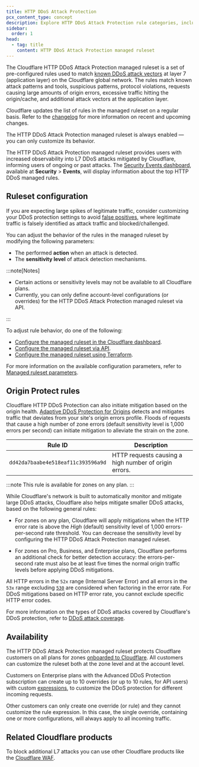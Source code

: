 ```yaml
---
title: HTTP DDoS Attack Protection
pcx_content_type: concept
description: Explore HTTP DDoS Attack Protection rule categories, including botnets, unusual requests, and advanced features, to enhance your Cloudflare security.
sidebar:
  order: 1
head:
  - tag: title
    content: HTTP DDoS Attack Protection managed ruleset
---
```


The Cloudflare HTTP DDoS Attack Protection managed ruleset is a set of pre-configured rules used to match [known DDoS attack vectors](/ddos-protection/about/attack-coverage/) at layer 7 (application layer) on the Cloudflare global network. The rules match known attack patterns and tools, suspicious patterns, protocol violations, requests causing large amounts of origin errors, excessive traffic hitting the origin/cache, and additional attack vectors at the application layer.

Cloudflare updates the list of rules in the managed ruleset on a regular basis. Refer to the [changelog](/ddos-protection/change-log/http/) for more information on recent and upcoming changes.

The HTTP DDoS Attack Protection managed ruleset is always enabled — you can only customize its behavior.

The HTTP DDoS Attack Protection managed ruleset provides users with increased observability into L7 DDoS attacks mitigated by Cloudflare, informing users of ongoing or past attacks. The [Security Events dashboard](/waf/analytics/security-events/), available at **Security** > **Events**, will display information about the top HTTP DDoS managed rules.

## Ruleset configuration

If you are expecting large spikes of legitimate traffic, consider customizing your DDoS protection settings to avoid [false positives](/ddos-protection/managed-rulesets/http/http-overrides/override-examples/#legitimate-traffic-is-incorrectly-identified-as-an-attack-and-causes-a-false-positive), where legitimate traffic is falsely identified as attack traffic and blocked/challenged.

You can adjust the behavior of the rules in the managed ruleset by modifying the following parameters:

- The performed **action** when an attack is detected.
- The **sensitivity level** of attack detection mechanisms.

:::note[Notes]

- Certain actions or sensitivity levels may not be available to all Cloudflare plans.
- Currently, you can only define account-level configurations (or overrides) for the HTTP DDoS Attack Protection managed ruleset via API.

:::

To adjust rule behavior, do one of the following:

- [Configure the managed ruleset in the Cloudflare dashboard](/ddos-protection/managed-rulesets/http/http-overrides/configure-dashboard/).
- [Configure the managed ruleset via API](/ddos-protection/managed-rulesets/http/http-overrides/configure-api/).
- [Configure the managed ruleset using Terraform](/terraform/additional-configurations/ddos-managed-rulesets/#example-configure-http-ddos-attack-protection).

For more information on the available configuration parameters, refer to [Managed ruleset parameters](/ddos-protection/managed-rulesets/http/override-parameters/).

## Origin Protect rules

Cloudflare HTTP DDoS Protection can also initiate mitigation based on the origin health. [Adaptive DDoS Protection for Origins](/ddos-protection/managed-rulesets/adaptive-protection/) detects and mitigates traffic that deviates from your site's origin errors profile. Floods of requests that cause a high number of zone errors (default sensitivity level is 1,000 errors per second) can initiate mitigation to alleviate the strain on the zone.

| Rule ID                            | Description                                           |
| ---------------------------------- | ----------------------------------------------------- |
| `dd42da7baabe4e518eaf11c393596a9d` | HTTP requests causing a high number of origin errors. |

:::note
This rule is available for zones on any plan.
:::

While Cloudflare's network is built to automatically monitor and mitigate large DDoS attacks, Cloudflare also helps mitigate smaller DDoS attacks, based on the following general rules: 

- For zones on any plan, Cloudflare will apply mitigations when the HTTP error rate is above the _High_ (default) sensitivity level of 1,000 errors-per-second rate threshold. You can decrease the sensitivity level by configuring the HTTP DDoS Attack Protection managed ruleset.

- For zones on Pro, Business, and Enterprise plans, Cloudflare performs an additional check for better detection accuracy: the errors-per-second rate must also be at least five times the normal origin traffic levels before applying DDoS mitigations.

All HTTP errors in the `52x` range (Internal Server Error) and all errors in the `53x` range excluding [`530`](/support/troubleshooting/http-status-codes/cloudflare-5xx-errors/error-530) are considered when factoring in the error rate. For DDoS mitigations based on HTTP error rate, you cannot exclude specific HTTP error codes.

For more information on the types of DDoS attacks covered by Cloudflare's DDoS protection, refer to [DDoS attack coverage](/ddos-protection/about/attack-coverage/).

## Availability

The HTTP DDoS Attack Protection managed ruleset protects Cloudflare customers on all plans for zones [onboarded to Cloudflare](/dns/zone-setups/full-setup/). All customers can customize the ruleset both at the zone level and at the account level.

Customers on Enterprise plans with the Advanced DDoS Protection subscription can create up to 10 overrides (or up to 10 rules, for API users) with custom [expressions](/ddos-protection/managed-rulesets/http/http-overrides/override-expressions/), to customize the DDoS protection for different incoming requests.

Other customers can only create one override (or rule) and they cannot customize the rule expression. In this case, the single override, containing one or more configurations, will always apply to all incoming traffic.

## Related Cloudflare products

To block additional L7 attacks you can use other Cloudflare products like the [Cloudflare WAF](/waf/).
